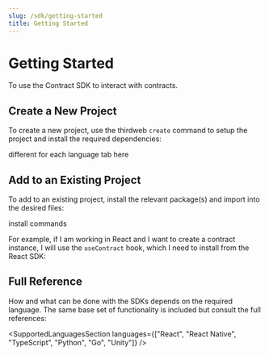 ```yaml
---
slug: /sdk/getting-started
title: Getting Started
---
```



# Getting Started

To use the Contract SDK to interact with contracts.

## Create a New Project

To create a new project, use the thirdweb `create` command to setup the project and install the required dependencies:

different for each language tab here

## Add to an Existing Project

To add to an existing project, install the relevant package(s) and import into the desired files:

install commands

For example, if I am working in React and I want to create a contract instance, I will use the `useContract` hook, which I need to install from the React SDK:

## Full Reference

How and what can be done with the SDKs depends on the required language. The same base set of functionality is included but consult the full references:

<SupportedLanguagesSection
  languages={["React", "React Native", "TypeScript", "Python", "Go", "Unity"]}
/>
